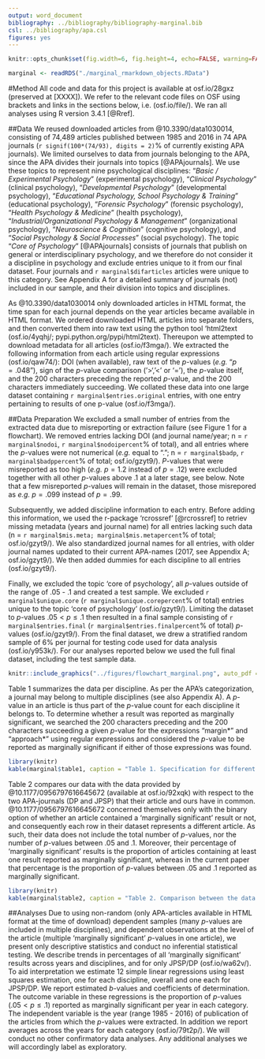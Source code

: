 ---
output: word_document
bibliography: ../bibliography/bibliography-marginal.bib
csl: ../bibliography/apa.csl
figures: yes
---
```{r global_options, include=FALSE}
knitr::opts_chunk$set(fig.width=6, fig.height=4, echo=FALSE, warning=FALSE, message=FALSE)
```
```{r r_objects}
marginal <- readRDS("./marginal_rmarkdown_objects.RData")
```

#Method
All code and data for this project is available at osf.io/28gxz (preserved at [XXXX]). We refer to the relevant code files on OSF using brackets and links in the sections below, i.e. (osf.io/file/). We ran all analyses using R version 3.4.1 [@Rref]. 

##Data
We reused downloaded articles from @10.3390/data1030014, consisting of 74,489 articles published between 1985 and 2016 in 74 APA journals (`r signif(100*(74/93), digits = 2)`% of currently existing APA journals). We limited ourselves to data from journals belonging to the APA, since the APA divides their journals into topics [@APAjournals]. We use these topics to represent nine psychological disciplines: "_Basic / Experimental Psychology_" (experimental psychology), "_Clinical Psychology_" (clinical psychology), "_Developmental Psychology_" (developmental psychology), "_Educational Psychology, School Psychology & Training_" (educational psychology), "_Forensic Psychology_" (forensic psychology), "_Health Psychology & Medicine_" (health psychology), "_Industrial/Organizational Psychology & Management_" (organizational psychology), "_Neuroscience & Cognition_" (cognitive psychology), and "_Social Psychology & Social Processes_" (social psychology). The topic "_Core of Psychology_" [@APAjournals] consists of journals that publish on general or  interdisciplinary psychology, and we therefore do not consider it a discipline in psychology and exclude entries unique to it from our final dataset. Four journals and `r marginal$difarticles` articles were unique to this category. See Appendix A for a detailed summary of journals (not) included in our sample, and their division into topics and disciplines. 

As @10.3390/data1030014 only downloaded articles in HTML format, the time span for each journal depends on the year articles became available in HTML format. We ordered downloaded HTML articles into separate folders, and then converted them into raw text using the python tool 'html2text (osf.io/4yqhj/; pypi.python.org/pypi/html2text). Thereupon we attempted to download metadata for all articles (osf.io/f3mga/). We extracted the following information from each article using regular expressions (osf.io/qaw74/): DOI (when available), raw text of the _p_-values (_e.g._ "$p=.048$"), sign of the _p_-value comparison ('>','<' or '='), the _p_-value itself, and the 200 characters preceding the reported _p_-value, and the 200 characters immediately succeeding. We collated these data into one large dataset containing `r marginal$entries.original` entries, with one entry pertaining to results of one p-value (osf.io/f3mga/).

##Data Preparation
We excluded a small number of entries from the extracted data due to misreporting or extraction failure (see Figure 1 for a flowchart). We removed  entries lacking DOI (and journal name/year; n = `r marginal$nodoi`, `r marginal$nodoipercent`% of total), and all entries where the _p_-values were not numerical (_e.g._ equal to "."; n = `r marginal$badp`, `r marginal$badppercent`% of total; osf.io/gzyt9/). _P_-values that were misreported as too high (_e.g._ $p = 1.2$ instead of $p = .12$) were excluded together with all other _p_-values above .1 at a later stage, see below. Note that a few misreported _p_-values will remain in the dataset, those misrepored as _e.g._ $p = .099$ instead of $p = .99$.

Subsequently, we added discipline information to each entry. Before adding this information, we used the r-package 'rcrossref' [@rcrossref] to retriev missing metadata (years and journal name) for all entries lacking such data (n = `r marginal$mis.meta; marginal$mis.metapercent`% of total; osf.io/gzyt9/). We also standardized journal names for all entries, with older journal names updated to their current APA-names (2017, see Appendix A; osf.io/gzyt9/). We then added dummies for each discipline to all entries (osf.io/gzyt9/). 

Finally, we excluded the topic 'core of psychology', all _p_-values outside of the range of .05 - .1 and created a test sample. We excluded `r marginal$unique.core` (`r marginal$unique.corepercent`% of total) entries unique to the topic 'core of psychology' (osf.io/gzyt9/). Limiting the dataset to _p_-values $.05 < p \leq.1%$ then resulted in a final sample consisting of `r marginal$entries.final` (`r marginal$entries.finalpercent`% of total) _p_-values (osf.io/gzyt9/). From the final dataset, we drew a stratified random sample of 6% per journal for testing code used for data analysis (osf.io/y953k/). For our analyses reported below we used the full final dataset, including the test sample data.

```{r flowchart, fig.cap="_Figure 1._ Flowchart illustrating the process generating the test sample and the final dataset.", echo = FALSE, fig.align='center'}
knitr::include_graphics("../figures/flowchart_marginal.png", auto_pdf = TRUE)
```

Table 1 summarizes the data per discipline. As per the APA's categorization, a journal may belong to multiple disciplines (see also Appendix A). A _p_-value in an article is thus part of the _p_-value count for each discipline it belongs to. To determine whether a result was reported as marginally significant, we searched the 200 characters preceding and the 200 characters succeeding a given _p_-value for the expressions "margin\*" and "approach\*" using regular expressions and considered the _p_-value to be reported as marginally significant if either of those expressions was found.

```{r table_1}
library(knitr)
kable(marginal$table1, caption = "Table 1. Specification for different psychological disciplines of the number of APA journals scanned for _p_-values, the number of articles with extracted data, the number of _p_-values extracted (and per article), the number of _p_-values between .05 and .1 (and per article), and the percentage of _p_-values between .05 and .1 that were reported as marginally significant.", align = "l", col.names = c("Discipline", "Journals", "Articles", "_p_-values (per article)", ".05 < p <= .1 (per article)", "Marg. Sig. In %"))
```

Table 2 compares our data with the data provided by @10.1177/0956797616645672 (available at osf.io/92xqk) with respect to the two APA-journals (DP and JPSP) that their article and ours have in common. @10.1177/0956797616645672 concerned themselves only with the binary option of whether an article contained a 'marginally significant' result or not, and consequently each row in their dataset represents a different article. As such, their data does not include the total number  of _p_-values, nor the number of _p_-values between .05 and .1. Moreover, their percentage of 'marginally significant' results is the proportion of articles containing at least one result reported as marginally significant, whereas in the current paper that percentage is the proportion of _p_-values between .05 and .1 reported as marginally significant. 

```{r table_2}
library(knitr)
kable(marginal$table2, caption = "Table 2. Comparison between the data of @10.1177/0956797616645672 and the current paper with respect to the journals 'Journal of Personality and Social Psychology' (JPSP) and 'Developmental Psychology' (DP). Presented are time span of downloaded articles, the number of articles examined, the number of _p_-values extracted (and per article), the number of _p_-values between .05 and .1 (and per article), and the percentage of _p_-values  that were reported as marginally significant. The dataset of @10.1177/0956797616645672 does not include information on the total number of _p_-values nor the number of _p_-values between .05 and .1, resulting in NA-values." , align = "l", col.names = c("Journal", "Time Span", "Articles", "_p_-values (per article)", ".05 < p <= .1 (per article)", "Marg. Sig. In %"))
```

##Analyses
Due to using non-random (only APA-articles available in HTML format at the time of download) dependent samples (many _p_-values are included in multiple disciplines), and dependent observations at the level of the article (multiple 'marginally significant' _p_-values in one article), we present only descriptive statistics and conduct no inferential statistical testing. We describe trends in percentages of all 'marginally significant' results across years and disciplines, and for only JPSP/DP (osf.io/wa62v/). To aid interpretation we estimate 12 simple linear regressions using least squares estimation, one for each discipline, overall and one each for JPSP/DP. We report estimated _b_-values and coefficients of determination. The outcome variable in these regressions is the proportion of _p_-values ($.05 < p \leq.1%$) reported as marginally significant per year in each category. The independent variable is the year (range 1985 - 2016) of publication of the articles from which the _p_-values were extracted. In addition we report averages across the years for each category (osf.io/79t2p/). We will conduct no other confirmatory data analyses. Any additional analyses we will accordingly label as exploratory. 